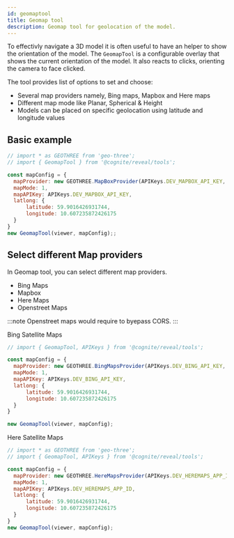 ```yaml
---
id: geomaptool
title: Geomap tool
description: Geomap tool for geolocation of the model.
---
```



To effectivly navigate a 3D model it is often useful to have an helper to show the orientation of the model. The `GeomapTool` is
a configurable overlay that shows the current orientation of the model. It also reacts to clicks, orienting the camera to face
clicked.

The tool provides list of options to set and choose:
- Several map providers namely, Bing maps, Mapbox and Here maps
- Different map mode like Planar, Spherical & Height 
- Models can be placed on specific geolocation using latitude and longitude values

<DemoWrapper name="Cognite3DViewerDemo" />

## Basic example

```jsx runnable
// import * as GEOTHREE from 'geo-three';
// import { GeomapTool } from '@cognite/reveal/tools';

const mapConfig = {
  mapProvider: new GEOTHREE.MapBoxProvider(APIKeys.DEV_MAPBOX_API_KEY, "mapbox/streets-v10", GEOTHREE.MapBoxProvider.STYLE),
  mapMode: 1,
  mapAPIKey: APIKeys.DEV_MAPBOX_API_KEY,
  latlong: {
      latitude: 59.9016426931744,
      longitude: 10.607235872426175
  }
}
new GeomapTool(viewer, mapConfig);;
```

## Select different Map providers

In Geomap tool, you can select different map providers.
- Bing Maps
- Mapbox
- Here Maps
- Openstreet Maps

:::note
Openstreet maps would require to byepass CORS.
:::

Bing Satellite Maps

```jsx runnable
// import { GeomapTool, APIKeys } from '@cognite/reveal/tools';

const mapConfig = {
  mapProvider: new GEOTHREE.BingMapsProvider(APIKeys.DEV_BING_API_KEY, GEOTHREE.BingMapsProvider.AERIAL),
  mapMode: 1,
  mapAPIKey: APIKeys.DEV_BING_API_KEY,
  latlong: {
      latitude: 59.9016426931744,
      longitude: 10.607235872426175
  }
}

new GeomapTool(viewer, mapConfig);
```

Here Satellite Maps

```jsx runnable
// import * as GEOTHREE from 'geo-three';
// import { GeomapTool, APIKeys } from '@cognite/reveal/tools';

const mapConfig = {
  mapProvider: new GEOTHREE.HereMapsProvider(APIKeys.DEV_HEREMAPS_APP_ID, APIKeys.DEV_HEREMAPS_APP_CODE, "aerial", "satellite.day", "jpg", 512),
  mapMode: 1,
  mapAPIKey: APIKeys.DEV_HEREMAPS_APP_ID,
  latlong: {
      latitude: 59.9016426931744,
      longitude: 10.607235872426175
  }
}
new GeomapTool(viewer, mapConfig);
```
